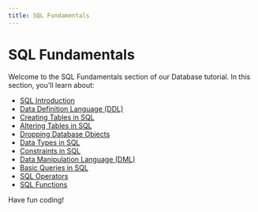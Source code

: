 ```yaml
---
title: SQL Fundamentals
---
```


# SQL Fundamentals

Welcome to the SQL Fundamentals section of our Database tutorial. In this section, you'll learn about:

- [SQL Introduction](./0-sql-introduction.mdx)
- [Data Definition Language (DDL)](./1-data-definition-language-ddl.mdx)
- [Creating Tables in SQL](./2-creating-tables.mdx)
- [Altering Tables in SQL](./3-altering-tables.mdx)
- [Dropping Database Objects](./4-dropping-database-objects.mdx)
- [Data Types in SQL](./5-data-types-in-sql.mdx)
- [Constraints in SQL](./6-constraints-in-sql.mdx)
- [Data Manipulation Language (DML)](./7-data-manipulation-language-dml.mdx)
- [Basic Queries in SQL](./8-basic-queries.mdx)
- [SQL Operators](./9-sql-operators.mdx)
- [SQL Functions](./10-sql-functions.mdx)

Have fun coding!
